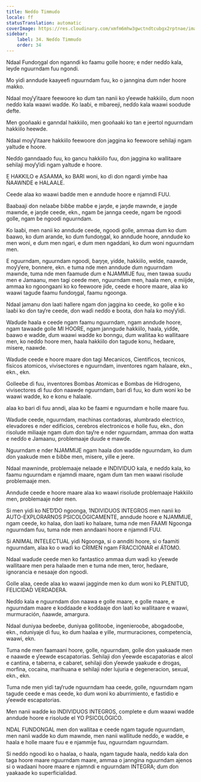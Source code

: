 ```yaml
---
title: Neɗɗo Timmuɗo
locale: ff
statusTranslation: automatic
coverImage: https://res.cloudinary.com/xmfm6mhw3gwctndtcubgx2rptnae/image/upload/v1740337243/small_cover_educacion_fundamental_a051170f1c.webp
sidebar:
    label: 34. Neɗɗo Timmuɗo
    order: 34
---
```

Ndaal Fundoŋgal ɗon nganndi ko faamu golle hoore; e nder neɗɗo kala, leyɗe nguurndam fuu ngondi.

Mo yiɗi anndude kaayeefi nguurndam fuu, ko o janngina ɗum nder hoore makko.

Ndaal moƴƴitaare feewoore ko ɗum tan nanii ko ƴeewde hakkiilo, ɗum noon neɗɗo kala waawi waɗde. Ko laaɓi, e mbareeji, neɗɗo kala waawi soodude defte.

Men gooñaaki e ganndal hakkiilo, men gooñaaki ko tan e jeertol nguurndam hakkiilo heewde.

Ndaal moƴƴitaare hakkiilo feewoore ɗon jaggina ko feewoore sehilaji ngam yaltude e hoore.

Neɗɗo ganndaaɗo fuu, ko gancu hakkiilo fuu, ɗon jaggina ko wallitaare sehilaji moƴƴiɗi ngam yaltude e hoore.

E HAKKILO e ASAAMA, ko BARI woni, ko ɗi ɗon ngardi yimɓe haa ÑAAWNDE e HALAALE.

Ceede alaa ko waawi baɗde men e anndude hoore e njamndi FUU.

Baabaaji ɗon nelaaɓe ɓiɓɓe maɓɓe e jaŋde, e jaŋde mawnde, e jaŋde mawnde, e jaŋde ceede, ekn., ngam ɓe jannga ceede, ngam ɓe ngoodi golle, ngam ɓe ngoodi nguurndam.

Ko laaɓi, men nanii ko anndude ceede, ngoodi golle, ammaa ɗum ko ɗum ɓaawo, ko ɗum arande, ko ɗum fundoŋgal, ko anndude hoore, anndude ko men woni, e ɗum men ngari, e ɗum men ngaddani, ko ɗum woni nguurndam men.

E nguurndam, nguurndam ngoodi, ɓaŋŋe, yiɗde, hakkiilo, welde, naawde, moƴƴere, bonnere, ekn. e tuma nde men anndude ɗum nguurndam mawnde, tuma nde men faamude ɗum e NJAMMIJE fuu, men tawaa suudu men e Jamaanu, men tagi ceede men, nguurndam men, haala men, e miijde, ammaa ko ngoongaani ko ko feewoore jiɗe, ceede e hoore maare, alaa ko waawi tagude faamu fundoŋgal, faamu ngoonga.

Ndaal jamanu ɗon laati hallere ngam ɗon jaggina ko ceede, ko golle e ko laaɓi ko ɗon taƴre ceede, ɗon waɗi neɗɗo e boota, ɗon hala ko moƴƴiɗi.

Waɗude haala e ceede ngam faamu nguurndam, ngam anndude hoore, ngam tawaade golle MI HOORE, ngam janngude hakkiilo, haala, yiɗde, ɓaawo e waɗde, ɗum waawi waɗde ko bonngu, ɗum wallitaa ko wallitaare men, ko neɗɗo hoore men, haala hakkiilo ɗon tagude konu, heɗaare, misere, naawde.

Waɗude ceede e hoore maare ɗon tagi Mecanicos, Cientificos, tecnicos, fisicos atomicos, vivisectores e nguurndam, inventores ngam halaare, ekn., ekn., ekn.

Golleeɓe ɗi fuu, inventores Bombas Atomicas e Bombas de Hidrogeno, vivisectores ɗi fuu ɗon naawde nguurndam, ɓari ɗi fuu, ko ɗum woni ko ɓe waawi waɗde, ko e konu e halaale.

alaa ko bari ɗi fuu anndi, alaa ko ɓe faami e nguurndam e holle maare fuu.

Waɗude ceede, nguurndam, machinas contadoras, alumbrado electrico, elevadores e nder edificios, cerebros electronicos e holle fuu, ekn., ɗon risolude miliaaje ngam ɗum ɗon taƴre e nder nguurndam, ammaa ɗon watta e neɗɗo e Jamaanu, problemaaje ɗuuɗe e mawɗe.

Nguurndam e nder NJAMMIJE ngam haala ɗon waɗde nguurndam, ko ɗum ɗon yaakude men e ɓiɓɓe men, misere, yille e jeere.

Ndaal mawninde, problemaaje nelaade e INDIVIDUO kala, e neɗɗo kala, ko faamu nguurndam e njamndi maare, ngam ɗum tan men waawi risolude problemaaje men.

Anndude ceede e hoore maare alaa ko waawi risolude problemaaje Hakkiilo men, problemaaje nder men.

Si men yiɗi ko NEƊƊO ngoonga, 1NDIVIDUOS INTEGROS men nanii ko AUTO-EXPLORARNOS PSICOLÓGICAMENTE, anndude hoore e NJAMMIJE, ngam ceede, ko halaa, ɗon laati ko halaare, tuma nde men FAAMI Ngoonga nguurndam fuu, tuma nde men anndaani hoore e njamndi FUU.

Si ANIMAL INTELECTUAL yiɗi Ngoonga, si o annditi hoore, si o faamiti nguurndam, alaa ko o waɗi ko CRIMEN ngam FRACCIONAR el ÁTOMO.

Ndaal waɗude ceede men ko fantastico ammaa ɗum waɗi ko ƴeewde wallitaare men pera halaade men e tuma nde men, teror, heɗaare, ignorancia e nesaaje ɗon ngoodi.

Golle alaa, ceede alaa ko waawi jagginde men ko ɗum woni ko PLENITUD, FELICIDAD VERDADERA.

Neɗɗo kala e nguurndam ɗon naawa e golle maare, e golle maare, e nguurndam maare e koɗdaade e koɗdaaje ɗon laati ko wallitaare e waawi, murmuración, ñaawde, amargura.

Ndaal duniyaa beɗeeɓe, duniyaa gollitooɓe, ingenierooɓe, abogadooɓe, ekn., nduniyaje ɗi fuu, ko ɗum haalaa e yille, murmuraciones, competencia, waawi, ekn.

Tuma nde men faamaani hoore, golle, nguurndam, golle ɗon yaakaade men e naawde e ƴeewde escapatorias. Sehilaji ɗon ƴeewde escapatorias e alcol e cantina, e taberna, e cabaret, sehilaji ɗon ƴeewde yaakude e drogas, morfina, cocaina, marihuana e sehilaji nder lujuria e degeneracion, sexual, ekn., ekn.

Tuma nde men yiɗi taƴrude nguurndam haa ceede, golle, nguurndam ngam tagude ceede e mas ceede, ko ɗum woni ko aburrimiento, e fastidio e ƴeewde escapatorias.

Men nanii waɗde ko INDIVIDUOS INTEGROS, complete e ɗum waawi waɗde anndude hoore e risolude el YO PSICOLÓGICO.

NDAL FUNDONGAL men ɗon wallitaa e ceede ngam tagude nguurndam, men nanii waɗde ko ɗum mawnde, men nanii wallitude neɗɗo, e waɗde, e haala e holle maare fuu e e njammije fuu, nguurndam nguurndam.

Si neɗɗo ngoodi ko o haalaa, o haala, ngam tagude haala, neɗɗo kala ɗon taga hoore maare nguurndam maare, ammaa o janngina nguurndam ajenos si o waɗaani hoore maare e njamndi e nguurndam INTEGRA; ɗum ɗon yaakaade ko superficialidad.

